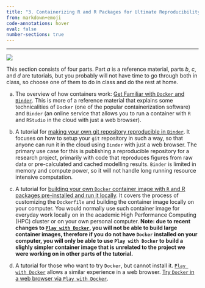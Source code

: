 ```yaml
---
title: "3. Containerizing R and R Packages for Ultimate Reproducibility"
from: markdown+emoji
code-annotations: hover
eval: false
number-sections: true
---
```


-----

![](media/images/blocks-containers.png)

This section consists of four parts. Part *a* is a reference material, parts *b*, *c*, and *d* are tutorials, but you probably will not have time to go through both in class, so choose one of them to do in class and do the rest at home.

a. The overview of how containers work: [Get Familiar with `Docker` and `Binder`](3a-how-docker-and-binder-work.qmd). This is more of a reference material that explains some technicalities of `Docker` (one of the popular containerization software) and `Binder` (an online service that allows you to run a container with `R` and `RStudio` in the cloud with just a web browser).

b. A tutorial for [making your own git repository reproducible in `Binder`](3b-reproducible-github-repo-in-binder.qmd). It focuses on how to setup your `git` repository in such a way, so that anyone can run it in the cloud using `Binder` with just a web browser. The primary use case for this is publishing a reproducible repository for a research project, primarily with code that reproduces figures from raw data or pre-calculated and cached modelling results. `Binder` is limited in memory and compute power, so it will not handle long running resource intensive computation.

c. A tutorial for [building your own `Docker` container image with `R` and R packages pre-installed and run it locally](3c-build-docker-container-image.qmd). It covers the process of customizing the `Dockerfile` and building the container image locally on your computer. You would normally use such container image for everyday work locally on in the academic High Performance Computing (HPC) cluster or on your own personal computer. **Note: due to recent changes to [`Play with Docker`](https://www.docker.com/play-with-docker/){target="_blank"}, you will not be able to build large container images, therefore if you do not have `Docker` installed on your computer, you will only be able to use `Play with Docker` to build a slighly simpler container image that is unrelated to the project we were working on in other parts of the tutorial.**

d. A tutorial for those who want to try `Docker`, but cannot install it. [`Play with Docker`](https://www.docker.com/play-with-docker/){target="_blank"} allows a similar experience in a web browser. [Try `Docker` in a web browser via `Play with Docker`](3d-play-with-docker.qmd).

